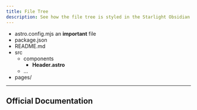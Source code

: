 ```yaml
---
title: File Tree
description: See how the file tree is styled in the Starlight Obsidian theme.
---
```


[//]: # (This example is largely based on the one found in the Starlight Rapide theme, all credits go to HiDeoo!)


<FileTree>

- astro.config.mjs an **important** file
- package.json
- README.md
- src
  - components
    - **Header.astro**
  - …
- pages/

</FileTree>

---

## Official Documentation

<CardGrid>
    <LinkCard title="File Tree Documentation" href="https://starlight.astro.build/components/file-tree/" />
</CardGrid>
